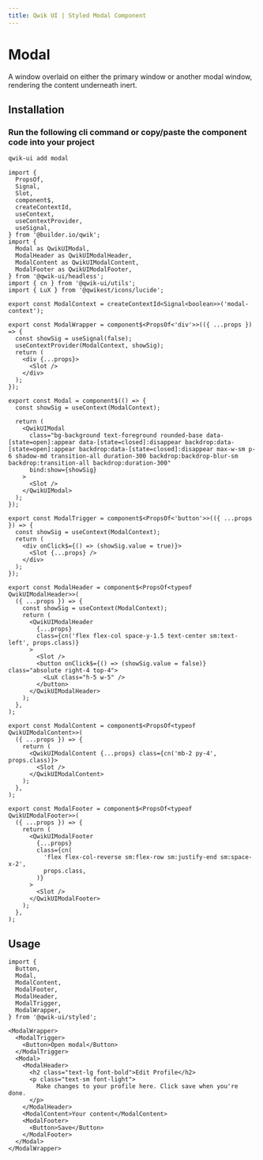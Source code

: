 ```yaml
---
title: Qwik UI | Styled Modal Component
---
```



<StatusBanner status={statusByComponent.styled.Modal} />

# Modal

A window overlaid on either the primary window or another modal window, rendering the content underneath inert.

<Showcase name="hero" />

## Installation

### Run the following cli command or copy/paste the component code into your project

```sh
qwik-ui add modal
```

```tsx
import {
  PropsOf,
  Signal,
  Slot,
  component$,
  createContextId,
  useContext,
  useContextProvider,
  useSignal,
} from '@builder.io/qwik';
import {
  Modal as QwikUIModal,
  ModalHeader as QwikUIModalHeader,
  ModalContent as QwikUIModalContent,
  ModalFooter as QwikUIModalFooter,
} from '@qwik-ui/headless';
import { cn } from '@qwik-ui/utils';
import { LuX } from '@qwikest/icons/lucide';

export const ModalContext = createContextId<Signal<boolean>>('modal-context');

export const ModalWrapper = component$<PropsOf<'div'>>(({ ...props }) => {
  const showSig = useSignal(false);
  useContextProvider(ModalContext, showSig);
  return (
    <div {...props}>
      <Slot />
    </div>
  );
});

export const Modal = component$(() => {
  const showSig = useContext(ModalContext);

  return (
    <QwikUIModal
      class="bg-background text-foreground rounded-base data-[state=open]:appear data-[state=closed]:disappear backdrop:data-[state=open]:appear backdrop:data-[state=closed]:disappear max-w-sm p-6 shadow-md transition-all duration-300 backdrop:backdrop-blur-sm backdrop:transition-all backdrop:duration-300"
      bind:show={showSig}
    >
      <Slot />
    </QwikUIModal>
  );
});

export const ModalTrigger = component$<PropsOf<'button'>>(({ ...props }) => {
  const showSig = useContext(ModalContext);
  return (
    <div onClick$={() => (showSig.value = true)}>
      <Slot {...props} />
    </div>
  );
});

export const ModalHeader = component$<PropsOf<typeof QwikUIModalHeader>>(
  ({ ...props }) => {
    const showSig = useContext(ModalContext);
    return (
      <QwikUIModalHeader
        {...props}
        class={cn('flex flex-col space-y-1.5 text-center sm:text-left', props.class)}
      >
        <Slot />
        <button onClick$={() => (showSig.value = false)} class="absolute right-4 top-4">
          <LuX class="h-5 w-5" />
        </button>
      </QwikUIModalHeader>
    );
  },
);

export const ModalContent = component$<PropsOf<typeof QwikUIModalContent>>(
  ({ ...props }) => {
    return (
      <QwikUIModalContent {...props} class={cn('mb-2 py-4', props.class)}>
        <Slot />
      </QwikUIModalContent>
    );
  },
);

export const ModalFooter = component$<PropsOf<typeof QwikUIModalFooter>>(
  ({ ...props }) => {
    return (
      <QwikUIModalFooter
        {...props}
        class={cn(
          'flex flex-col-reverse sm:flex-row sm:justify-end sm:space-x-2',
          props.class,
        )}
      >
        <Slot />
      </QwikUIModalFooter>
    );
  },
);
```

## Usage

```tsx
import {
  Button,
  Modal,
  ModalContent,
  ModalFooter,
  ModalHeader,
  ModalTrigger,
  ModalWrapper,
} from '@qwik-ui/styled';
```

```tsx
<ModalWrapper>
  <ModalTrigger>
    <Button>Open modal</Button>
  </ModalTrigger>
  <Modal>
    <ModalHeader>
      <h2 class="text-lg font-bold">Edit Profile</h2>
      <p class="text-sm font-light">
        Make changes to your profile here. Click save when you're done.
      </p>
    </ModalHeader>
    <ModalContent>Your content</ModalContent>
    <ModalFooter>
      <Button>Save</Button>
    </ModalFooter>
  </Modal>
</ModalWrapper>
```
